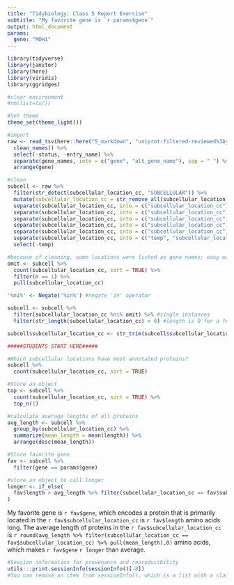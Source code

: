 ```yaml
---
title: "Tidybiology: Class 5 Report Exercise"
subtitle: "My favorite gene is `r params$gene`"
output: html_document  
params: 
  gene: "MDH1"
---
```


```r
library(tidyverse)
library(janitor)
library(here)
library(viridis)
library(ggridges)

#clear environment
#rm(list=ls()) 

#Set theme
theme_set(theme_light())

#import
raw <- read_tsv(here::here("5_markdown", "uniprot-filtered-reviewed%3Ayes+AND+organism%3A%22Homo+sapiens+%28Human%29+%5B96--.tab"), col_names = TRUE) %>% 
  clean_names() %>% 
  select(-status, -entry_name) %>% 
  separate(gene_names, into = c("gene", "alt_gene_name"), sep = " ") %>% 
  arrange(gene)

#clean
subcell <- raw %>%
  filter(str_detect(subcellular_location_cc, "SUBCELLULAR")) %>% 
  mutate(subcellular_location_cc = str_remove_all(subcellular_location_cc, "SUBCELLULAR LOCATION\\: ")) %>%
  separate(subcellular_location_cc, into = c("subcellular_location_cc"), sep = "Note") %>% 
  separate(subcellular_location_cc, into = c("subcellular_location_cc"), sep = "\\;") %>% 
  separate(subcellular_location_cc, into = c("subcellular_location_cc"), sep = "\\{") %>% 
  separate(subcellular_location_cc, into = c("subcellular_location_cc"), sep = "\\,") %>% 
  separate(subcellular_location_cc, into = c("subcellular_location_cc"), sep = "\\.") %>% 
  separate(subcellular_location_cc, into = c("temp", "subcellular_location_cc"), sep = "\\:", fill = "left") %>% 
  select(-temp)

#because of cleaning, some locations were listed as gene names; easy way to omit is if they are a single instance
omit <- subcell %>% 
  count(subcellular_location_cc, sort = TRUE) %>% 
  filter(n == 1) %>% 
  pull(subcellular_location_cc)

'%ni%' <- Negate('%in%') #negate 'in' operator

subcell <- subcell %>% 
  filter(subcellular_location_cc %ni% omit) %>% #single instances
  filter(str_length(subcellular_location_cc) > 0) #length is 0 for a few instance; omit

subcell$subcellular_location_cc <- str_trim(subcell$subcellular_location_cc, side = "both") #make it so that white space does not make separate categories

#####STUDENTS START HERE#####

#Which subcellular locations have most annotated proteins?
subcell %>% 
  count(subcellular_location_cc, sort = TRUE)

#Store an object
top <- subcell %>% 
  count(subcellular_location_cc, sort = TRUE) %>% 
  top_n(1)

#calculate average lengths of all proteins
avg_length <- subcell %>% 
  group_by(subcellular_location_cc) %>% 
  summarize(mean_length = mean(length)) %>% 
  arrange(desc(mean_length))

#Store favorite gene
fav <- subcell %>% 
  filter(gene == params$gene)

#store an object to call longer
longer <- if_else(
  fav$length > avg_length %>% filter(subcellular_location_cc == fav$subcellular_location_cc) %>% pull(mean_length), "longer", "shorter"
)
```
  
  
My favorite gene is `r fav$gene`, which encodes a protein that is primarily located in the `r fav$subcellular_location_cc` is `r fav$length` amino acids long. The average length of proteins in the `r fav$subcellular_location_cc` is `r round(avg_length %>% filter(subcellular_location_cc == fav$subcellular_location_cc) %>% pull(mean_length),0)` amino acids, which makes `r fav$gene` `r longer` than average.
  
```r
#Session information for provenance and reproducibility
utils:::print.sessionInfo(sessionInfo()[-8]) 
#You can remove an item from sessionInfo(), which is a list with a class attribute, by printing the resulting object omitting one of the list items (omitted list of packages installed, but not loaded)
```
